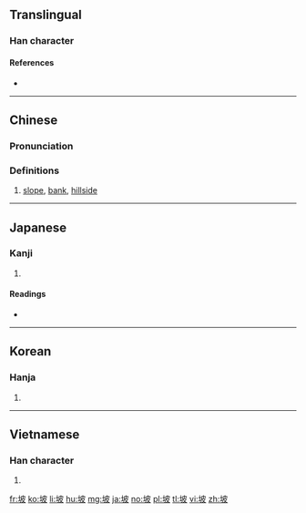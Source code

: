 {{also|坂}}
==Translingual==

===Han character===
{{Han char|rn=32|rad=土|as=05|sn=8|four=44147|canj=GDHE|ids=⿰土皮}}

====References====
* {{Han ref|kx=0226.110|dkj=04966|dj=0461.250|hdz=10436.010|uh=5761|ud=22369|bh=A959|bd=43353}}

----

==Chinese==
{{zh-forms}}

===Pronunciation===
{{zh-pron
|m=pō
|c=bo1,po1
|mc=y
|oc=y
|ma=
|cat=n
}}

===Definitions===
# [[slope]], [[bank]], [[hillside]]

----

==Japanese==

===Kanji===
{{ja-kanji|grade=|rs=土05}}

# {{defn|lang=ja|sort=土05}}

====Readings====
* {{ja-readings|goon=[[は]] (ha)|on=[[ひ]] (hi)|kun=[[つつみ]] (tsutsumi)}}

----

==Korean==

===Hanja===
{{ko-hanja|hangeul=파|rv=pa|mr=p'a}}

# {{defn|lang=ko|sort=土05}}

----

==Vietnamese==

===Han character===
{{vi-hantu|[[pha]], [[bờ]], [[phơ]], [[da]]|rs=土05}}

# {{defn|lang=vi|sort=土05}}

[[fr:坡]]
[[ko:坡]]
[[li:坡]]
[[hu:坡]]
[[mg:坡]]
[[ja:坡]]
[[no:坡]]
[[pl:坡]]
[[tl:坡]]
[[vi:坡]]
[[zh:坡]]